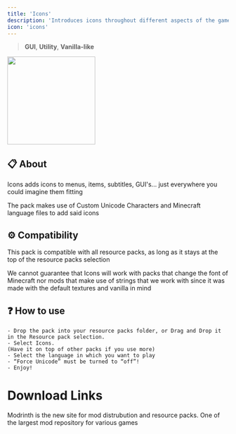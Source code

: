 ```yaml
---
title: 'Icons'
description: 'Introduces icons throughout different aspects of the game'
icon: 'icons'
---
```


> <Icon icon="window" iconType="regular" /> **GUI**, <Icon icon="suitcase" iconType="regular" /> **Utility**, <Icon icon="ice-cream" iconType="regular" /> **Vanilla-like**


<img height="200" noZoom src="/images/i-banner.png" />

## 📋 About

Icons adds icons to menus, items, subtitles, GUI's... just everywhere you could imagine them fitting

The pack makes use of Custom Unicode Characters and Minecraft language files to add said icons

## ⚙️ Compatibility

This pack is compatible with all resource packs, as long as it stays at the top of the resource packs selection

We cannot guarantee that Icons will work with packs that change the font of Minecraft nor mods that make use of strings that we work with since it was made with the default textures and vanilla in mind

## ❓ How to use

    - Drop the pack into your resource packs folder, or Drag and Drop it in the Resource pack selection.
    - Select Icons.
    (Have it on top of other packs if you use more)
    - Select the language in which you want to play
    - “Force Unicode” must be turned to “off”!
    - Enjoy!

# Download Links

<CardGroup cols={2}>
  <Card 
    title="Modrinth Download Link"
    icon= "download"
    href="https://modrinth.com/resourcepack/icons"
  >
    Modrinth is the new site for mod distrubution and resource packs.
  </Card>
  <Card
    title="Curseforge Download Link"
    icon="download"
    href="https://www.curseforge.com/minecraft/texture-packs/icons"
  >
    One of the largest mod repository for various games
  </Card>
</CardGroup>